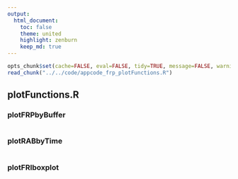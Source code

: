 ```yaml
---
output:
  html_document:
    toc: false
    theme: united
    highlight: zenburn
    keep_md: true
---
```


```r
opts_chunk$set(cache=FALSE, eval=FALSE, tidy=TRUE, message=FALSE, warning=FALSE)
read_chunk("../../code/appcode_frp_plotFunctions.R")
```

##
##
## plotFunctions.R

### plotFRPbyBuffer

```r
```

### plotRABbyTime

```r
```

### plotFRIboxplot

```r
```
